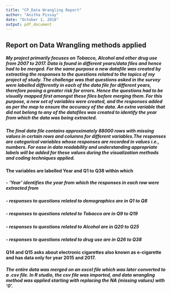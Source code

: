 ```yaml
---
title: "CP_Data Wrangling Report"
author: "Anitha Pissay"
date: "October 1, 2018"
output: pdf_document
---
```


## **Report on Data Wrangling methods applied**

##### My project primarily focuses on **Tobacco, Alcohol and other drug use** from 2007 to 2017. Data is found in different years/data files and hence had to be merged. For the same purpose a new datafile was created by extracting the responses to the questions related to the topics of my project of study. The challenge was that questions asked in the survey were labelled differently in each of the data file for different years, therefore posing a greater risk for errors. Hence the questions had to be visually mapped first amongst these files before merging them. For this purpose, a new set of variables were created, and the responses added as per the map to ensure the accuracy of the data. An extra variable that did not belong to any of the datafiles was created to identify the year from which the data was being extracted. 

##### The final data file contains approximately 88000 rows with missing values in certain rows and columns for different variables.The responses are categorical variables whose responses are recorded in values i.e., numbers. For ease in data readability and understanding appropriate labels will be added for these values during the visualization methods and coding techniques applied.

#### The variables are labelled Year and Q1 to Q38 within which  
##### -	**‘Year’** identifies the year from which the responses in each row were extracted from
##### -	responses to questions related to demographics are in Q1 to Q8
##### -	responses to questions related to Tobacco are in Q9 to Q19
##### -	responses to questions related to Alcohol are in Q20 to Q25
##### -	responses to questions related to drug use are in Q26 to Q38

#### **Q14** and **Q15** asks about electronic cigarettes also known as e-cigarette and has data only for year 2015 and 2017.

##### The entire data was merged on an excel file which was later converted to a .csv file. In R studio, the csv file was imported, and data wrangling method was applied starting with replacing the NA (missing values) with ‘0’.
